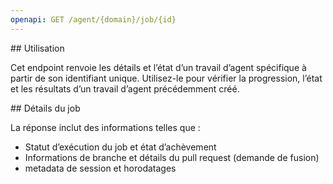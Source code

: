 ```yaml
---
openapi: GET /agent/{domain}/job/{id}
---
```


<div id="usage">
  ## Utilisation
</div>

Cet endpoint renvoie les détails et l’état d’un travail d’agent spécifique à partir de son identifiant unique. Utilisez-le pour vérifier la progression, l’état et les résultats d’un travail d’agent précédemment créé.

<div id="job-details">
  ## Détails du job
</div>

La réponse inclut des informations telles que :

- Statut d’exécution du job et état d’achèvement
- Informations de branche et détails du pull request (demande de fusion)
- metadata de session et horodatages